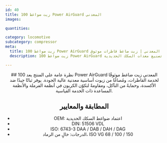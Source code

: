 ```yaml
---
id: 40
title: زيت ضواغط 100 Power AirGuard المعدني
images:

quantities:

category: locomotive
subcategory: compressor
meta:
  title: زيت ضواغط 100 Power AirGuard المعدني | زيت ضاغط قاطرات موثوق
  description: زيت ضواغط 100 Power AirGuard المعدني هو مادة تشحيم معدنية عالية الجودة لضواغط القاطرات. يوفر ثباتًا جيدًا ضد الأكسدة وحماية من التآكل ومقاومة لتكوّن الكربون لتطبيقات الفرملة والأنظمة المساعدة ذات الخدمة القياسية. يتوافق مع اعتماد شركات تصنيع معدات السكك الحديدية (OEM)، ومعايير DIN 51506 VDL وISO 6743-3. متوفر أيضًا بصيغة خالية من الرماد بدرجات ISO VG 68 / 100 / 150.

---
```


<Header>
  ## نظرة عامة على المنتج
  يعد 100 Power AirGuard المعدني زيت ضاغط موثوقًا لخدمة القاطرات،
  ومُصاغًا من زيوت أساسية معدنية عالية الجودة. يوفر ثباتًا جيدًا ضد
  الأكسدة، وحمايةً من التآكل، ومقاومةً لتكوّن الكربون في أنظمة الفرملة
  والأنظمة المساعدة ذات الخدمة القياسية.

  ## المطابقة والمعايير
  - OEM: اعتماد ضواغط السكك الحديدية
  - DIN: 51506 VDL
  - ISO: 6743-3 DAA / DAB / DAH / DAG
  - الدرجات: خالٍ من الرماد، ISO VG 68 / 100 / 150

</Header>
